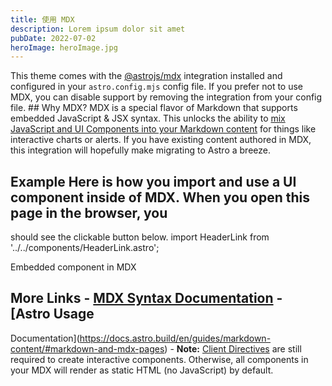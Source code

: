 ```yaml
---
title: 使用 MDX
description: Lorem ipsum dolor sit amet
pubDate: 2022-07-02
heroImage: heroImage.jpg
---
```

This theme comes with the [@astrojs/mdx](https://docs.astro.build/en/guides/integrations-guide/mdx/) integration installed and configured in your `astro.config.mjs` config file. If you prefer not to use MDX, you can disable support by removing the integration from your config file. ## Why MDX? MDX is a special flavor of Markdown that supports embedded JavaScript & JSX syntax. This unlocks the ability to [mix JavaScript and UI Components into your Markdown content](https://docs.astro.build/en/guides/markdown-content/#mdx-features) for things like interactive charts or alerts. If you have existing content authored in MDX, this integration will hopefully make migrating to Astro a breeze.

## Example Here is how you import and use a UI component inside of MDX. When you open this page in the browser, you

should see the clickable button below. import HeaderLink from '../../components/HeaderLink.astro';

<HeaderLink href="#" onclick="alert('clicked!')"> Embedded component in MDX </HeaderLink>

## More Links - [MDX Syntax Documentation](https://mdxjs.com/docs/what-is-mdx) - [Astro Usage

Documentation](https://docs.astro.build/en/guides/markdown-content/#markdown-and-mdx-pages) - **Note:**  [Client Directives](https://docs.astro.build/en/reference/directives-reference/#client-directives) are still required to create interactive components. Otherwise, all components in your MDX will render as static HTML (no JavaScript) by default.
